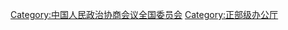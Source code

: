 {{Catmore|中国人民政治协商会议全国委员会办公厅}}

[[Category:中国人民政治协商会议全国委员会|Category:中国人民政治协商会议全国委员会]]
[[Category:正部级办公厅|Category:正部级办公厅]]